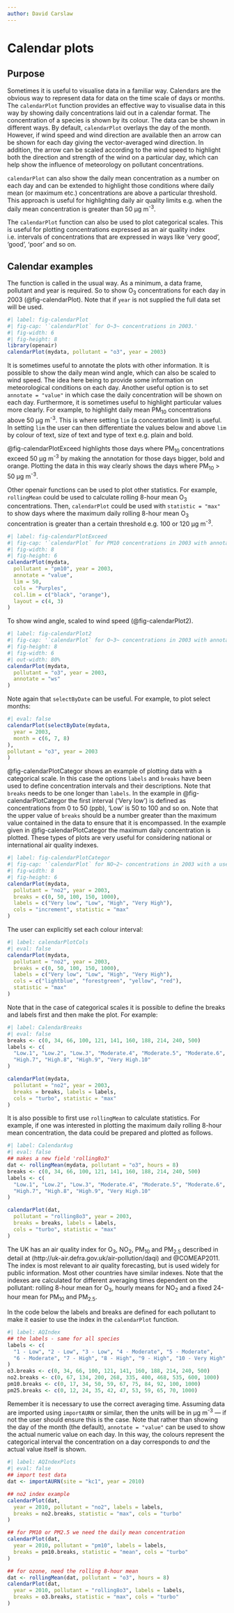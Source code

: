 ```yaml
---
author: David Carslaw
---
```


# Calendar plots {#sec-calendarPlot}

## Purpose

Sometimes it is useful to visualise data in a familiar way. Calendars are the obvious way to represent data for data on the time scale of days or months. The `calendarPlot` function provides an effective way to visualise data in this way by showing daily concentrations laid out in a calendar format. The concentration of a species is shown by its colour. The data can be shown in different ways. By default, `calendarPlot` overlays the day of the month. However, if wind speed and wind direction are available then an arrow can be shown for each day giving the vector-averaged wind direction. In addition, the arrow can be scaled according to the wind speed to highlight both the direction and strength of the wind on a particular day, which can help show the influence of meteorology on pollutant concentrations.

`calendarPlot` can also show the daily mean concentration as a number on each day and can be extended to highlight those conditions where daily mean (or maximum etc.) concentrations are above a particular threshold. This approach is useful for highlighting daily air quality limits e.g. when the daily mean concentration is greater than 50 μg m^-3^.

The `calendarPlot` function can also be used to plot categorical scales. This is useful for plotting concentrations expressed as an air quality index i.e. intervals of concentrations that are expressed in ways like 'very good', 'good', 'poor' and so on.

## Calendar examples

The function is called in the usual way. As a minimum, a data frame, pollutant and year is required. So to show O~3~ concentrations for each day in 2003 (@fig-calendarPlot). Note that if `year` is not supplied the full data set will be used.

```r
#| label: fig-calendarPlot
#| fig-cap: '`calendarPlot` for O~3~ concentrations in 2003.'
#| fig-width: 6
#| fig-height: 8
library(openair)
calendarPlot(mydata, pollutant = "o3", year = 2003)
```

It is sometimes useful to annotate the plots with other information. It is possible to show the daily mean wind angle, which can also be scaled to wind speed. The idea here being to provide some information on meteorological conditions on each day. Another useful option is to set `annotate = "value"` in which case the daily concentration will be shown on each day. Furthermore, it is sometimes useful to highlight particular values more clearly. For example, to highlight daily mean PM~10~ concentrations above 50 μg m^-3^. This is where setting `lim` (a concentration limit) is useful. In setting `lim` the user can then differentiate the values below and above `lim` by colour of text, size of text and type of text e.g. plain and bold.

@fig-calendarPlotExceed highlights those days where PM~10~ concentrations exceed 50 μg m^-3^ by making the annotation for those days bigger, bold and orange. Plotting the data in this way clearly shows the days where PM~10~ \> 50 μg m^-3^.

Other [openair]{.pkg} functions can be used to plot other statistics. For example, `rollingMean` could be used to calculate rolling 8-hour mean O~3~ concentrations. Then, `calendarPlot` could be used with `statistic = "max"` to show days where the maximum daily rolling 8-hour mean O~3~ concentration is greater than a certain threshold e.g. 100 or 120 μg m^-3^.

```r
#| label: fig-calendarPlotExceed
#| fig-cap: '`calendarPlot` for PM10 concentrations in 2003 with annotations highlighting those days where the concentration of PM~10~ >50 μg m^-3^. The numbers show the PM~10~ concentration in μg m^-3^.'
#| fig-width: 8
#| fig-height: 6
calendarPlot(mydata,
  pollutant = "pm10", year = 2003,
  annotate = "value",
  lim = 50,
  cols = "Purples",
  col.lim = c("black", "orange"),
  layout = c(4, 3)
)
```

To show wind angle, scaled to wind speed (@fig-calendarPlot2).

```r
#| label: fig-calendarPlot2
#| fig-cap: '`calendarPlot` for O~3~ concentrations in 2003 with annotations showing wind angle scaled to wind speed i.e. the longer the arrow, the higher the wind speed. It shows for example high O~3~ concentrations on the 18 and 19th of April were associated with strong north-easterly winds.'
#| fig-height: 8
#| fig-width: 6
#| out-width: 80%
calendarPlot(mydata,
  pollutant = "o3", year = 2003,
  annotate = "ws"
)
```

Note again that `selectByDate` can be useful. For example, to plot select months:

```r
#| eval: false
calendarPlot(selectByDate(mydata,
  year = 2003,
  month = c(6, 7, 8)
),
pollutant = "o3", year = 2003
)
```

@fig-calendarPlotCategor shows an example of plotting data with a categorical scale. In this case the options `labels` and `breaks` have been used to define concentration intervals and their descriptions. Note that `breaks` needs to be one longer than `labels`. In the example in @fig-calendarPlotCategor the first interval ('Very low') is defined as concentrations from 0 to 50 (ppb), 'Low' is 50 to 100 and so on. Note that the upper value of `breaks` should be a number greater than the maximum value contained in the data to ensure that it is encompassed. In the example given in @fig-calendarPlotCategor the maximum daily concentration is plotted. These types of plots are very useful for considering national or international air quality indexes.

```r
#| label: fig-calendarPlotCategor
#| fig-cap: '`calendarPlot` for NO~2~ concentrations in 2003 with a user-defined categorical scale.'
#| fig-width: 8
#| fig-height: 6
calendarPlot(mydata,
  pollutant = "no2", year = 2003,
  breaks = c(0, 50, 100, 150, 1000),
  labels = c("Very low", "Low", "High", "Very High"),
  cols = "increment", statistic = "max"
)
```

The user can explicitly set each colour interval:

```r
#| label: calendarPlotCols
#| eval: false
calendarPlot(mydata,
  pollutant = "no2", year = 2003,
  breaks = c(0, 50, 100, 150, 1000),
  labels = c("Very low", "Low", "High", "Very High"),
  cols = c("lightblue", "forestgreen", "yellow", "red"),
  statistic = "max"
)
```

Note that in the case of categorical scales it is possible to define the breaks and labels first and then make the plot. For example:

```r
#| label: CalendarBreaks
#| eval: false
breaks <- c(0, 34, 66, 100, 121, 141, 160, 188, 214, 240, 500)
labels <- c(
  "Low.1", "Low.2", "Low.3", "Moderate.4", "Moderate.5", "Moderate.6",
  "High.7", "High.8", "High.9", "Very High.10"
)

calendarPlot(mydata,
  pollutant = "no2", year = 2003,
  breaks = breaks, labels = labels,
  cols = "turbo", statistic = "max"
)
```

It is also possible to first use `rollingMean` to calculate statistics. For example, if one was interested in plotting the maximum daily rolling 8-hour mean concentration, the data could be prepared and plotted as follows.

```r
#| label: CalendarAvg
#| eval: false
## makes a new field 'rolling8o3'
dat <- rollingMean(mydata, pollutant = "o3", hours = 8)
breaks <- c(0, 34, 66, 100, 121, 141, 160, 188, 214, 240, 500)
labels <- c(
  "Low.1", "Low.2", "Low.3", "Moderate.4", "Moderate.5", "Moderate.6",
  "High.7", "High.8", "High.9", "Very High.10"
)

calendarPlot(dat,
  pollutant = "rolling8o3", year = 2003,
  breaks = breaks, labels = labels,
  cols = "turbo", statistic = "max"
)
```

The UK has an air quality index for O~3~, NO~2~, PM~10~ and PM~2.5~ described in detail at (http://uk-air.defra.gov.uk/air-pollution/daqi) and @COMEAP2011. The index is most relevant to air quality forecasting, but is used widely for public information. Most other countries have similar indexes. Note that the indexes are calculated for different averaging times dependent on the pollutant: rolling 8-hour mean for O~3~, hourly means for NO~2~ and a fixed 24-hour mean for PM~10~ and PM~2.5~.

In the code below the labels and breaks are defined for each pollutant to make it easier to use the index in the `calendarPlot` function.

```r
#| label: AQIndex
## the labels - same for all species
labels <- c(
  "1 - Low", "2 - Low", "3 - Low", "4 - Moderate", "5 - Moderate",
  "6 - Moderate", "7 - High", "8 - High", "9 - High", "10 - Very High"
)
o3.breaks <- c(0, 34, 66, 100, 121, 141, 160, 188, 214, 240, 500)
no2.breaks <- c(0, 67, 134, 200, 268, 335, 400, 468, 535, 600, 1000)
pm10.breaks <- c(0, 17, 34, 50, 59, 67, 75, 84, 92, 100, 1000)
pm25.breaks <- c(0, 12, 24, 35, 42, 47, 53, 59, 65, 70, 1000)
```

Remember it is necessary to use the correct averaging time. Assuming data are imported using `importAURN` or similar, then the units will be in μg m^-3^ --- if not the user should ensure this is the case. Note that rather than showing the day of the month (the default), `annotate = "value"` can be used to show the actual numeric value on each day. In this way, the colours represent the categorical interval the concentration on a day corresponds to *and* the actual value itself is shown.

```r
#| label: AQIndexPlots
#| eval: false
## import test data
dat <- importAURN(site = "kc1", year = 2010)

## no2 index example
calendarPlot(dat,
  year = 2010, pollutant = "no2", labels = labels,
  breaks = no2.breaks, statistic = "max", cols = "turbo"
)

## for PM10 or PM2.5 we need the daily mean concentration
calendarPlot(dat,
  year = 2010, pollutant = "pm10", labels = labels,
  breaks = pm10.breaks, statistic = "mean", cols = "turbo"
)

## for ozone, need the rolling 8-hour mean
dat <- rollingMean(dat, pollutant = "o3", hours = 8)
calendarPlot(dat,
  year = 2010, pollutant = "rolling8o3", labels = labels,
  breaks = o3.breaks, statistic = "max", cols = "turbo"
)
```
